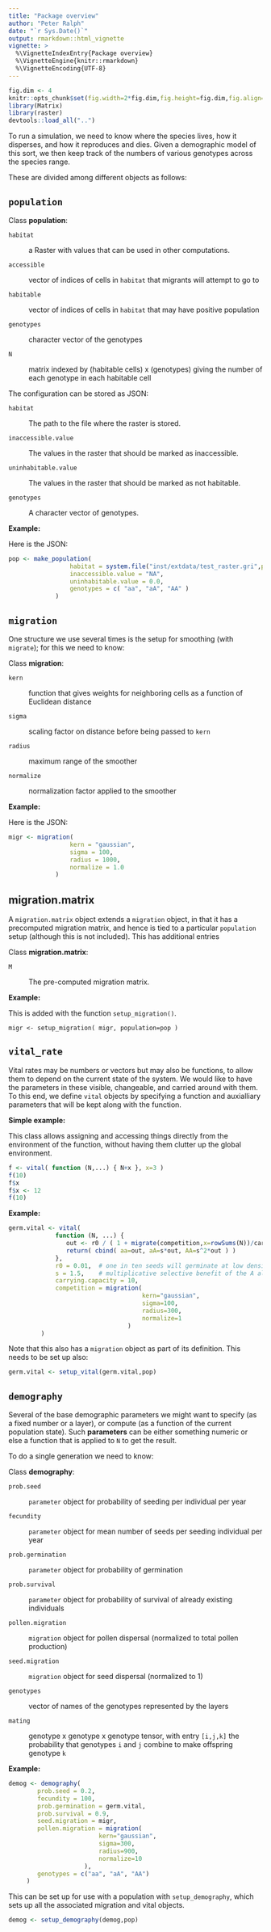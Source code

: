 ```yaml
---
title: "Package overview"
author: "Peter Ralph"
date: "`r Sys.Date()`"
output: rmarkdown::html_vignette
vignette: >
  %\VignetteIndexEntry{Package overview}
  %\VignetteEngine{knitr::rmarkdown}
  %\VignetteEncoding{UTF-8}
---
```


```r
fig.dim <- 4
knitr::opts_chunk$set(fig.width=2*fig.dim,fig.height=fig.dim,fig.align='center')
library(Matrix)
library(raster)
devtools::load_all("..")
```


To run a simulation, we need to know
where the species lives,
how it disperses,
and how it reproduces and dies.
Given a demographic model of this sort,
we then keep track of the numbers of various genotypes
across the species range.

These are divided among different objects as follows:


`population`
----------

Class **population**:

`habitat`

: a Raster with values that can be used in other computations.

`accessible`

: vector of indices of cells in `habitat` that migrants will attempt to go to

`habitable`

: vector of indices of cells in `habitat` that may have positive population

`genotypes`

: character vector of the genotypes

`N`

: matrix indexed by (habitable cells) x (genotypes) giving the number of each genotype in each habitable cell


The configuration can be stored as JSON:

`habitat`

: The path to the file where the raster is stored.

`inaccessible.value`

: The values in the raster that should be marked as inaccessible.

`uninhabitable.value`

: The values in the raster that should be marked as not habitable.

`genotypes`

: A character vector of genotypes.


**Example:**

Here is the JSON:
```r
pop <- make_population(
                 habitat = system.file("inst/extdata/test_raster.gri",package="landsim"),
                 inaccessible.value = "NA",
                 uninhabitable.value = 0.0,
                 genotypes = c( "aa", "aA", "AA" )
             )
```


`migration`
---------

One structure we use several times
is the setup for smoothing (with `migrate`);
for this we need to know:

Class **migration**:

`kern`

: function that gives weights for neighboring cells as a function of Euclidean distance

`sigma`

: scaling factor on distance before being passed to `kern`

`radius`

: maximum range of the smoother

`normalize`

: normalization factor applied to the smoother


**Example:**

Here is the JSON:
```r
migr <- migration(
                 kern = "gaussian",
                 sigma = 100,
                 radius = 1000,
                 normalize = 1.0
             )
```


migration.matrix
----------------

A `migration.matrix` object extends a `migration` object,
in that it has a precomputed migration matrix,
and hence is tied to a particular `population` setup
(although this is not included).  This has additional entries

Class **migration.matrix**:

`M`

: The pre-computed migration matrix.


**Example:**

This is added with the function `setup_migration()`.

```
migr <- setup_migration( migr, population=pop )
```


`vital_rate`
----------

Vital rates may be numbers or vectors
but may also be functions,
to allow them to depend on the current state of the system.
We would like to have the parameters in these visible,
changeable, and carried around with them.
To this end, we define `vital` objects
by specifying a function
and auxialliary parameters that will be kept along with the function.

**Simple example:**

This class allows assigning and accessing things directly from the environment of the function,
without having them clutter up the global environment.
```r
f <- vital( function (N,...) { N+x }, x=3 )
f(10)
f$x
f$x <- 12
f(10)
```



**Example:**

```r
germ.vital <- vital(
             function (N, ...) {
                out <- r0 / ( 1 + migrate(competition,x=rowSums(N))/carrying.capacity )
                return( cbind( aa=out, aA=s*out, AA=s^2*out ) )
             },
             r0 = 0.01,  # one in ten seeds will germinate at low densities
             s = 1.5,    # multiplicative selective benefit of the A allele
             carrying.capacity = 10,
             competition = migration(
                                     kern="gaussian",
                                     sigma=100,
                                     radius=300,
                                     normalize=1
                                 )
         )
```

Note that this also has a `migration` object as part of its definition.
This needs to be set up also:
```r
germ.vital <- setup_vital(germ.vital,pop)
```


`demography`
----------

Several of the base demographic parameters we might want to specify
(as a fixed number or a layer),
or compute (as a function of the current population state).
Such **parameters** can be either something numeric
or else a function that is applied to `N` to get the result.

To do a single generation we need to know:

Class **demography**:

`prob.seed`

: `parameter` object for  probability of seeding per individual per year

`fecundity`

: `parameter` object for mean number of seeds per seeding individual per year

`prob.germination`

: `parameter` object for probability of germination

`prob.survival`

: `parameter` object for probability of survival of already existing individuals

`pollen.migration`

: `migration` object for pollen dispersal (normalized to total pollen production)

`seed.migration`

: `migration` object for seed dispersal (normalized to 1)

`genotypes`

: vector of names of the genotypes represented by the layers

`mating`

: genotype x genotype x genotype tensor, with entry
    `[i,j,k]` the probability that genotypes `i` and `j` combine to make offspring genotype `k`




**Example:**

```r
demog <- demography(
        prob.seed = 0.2,
        fecundity = 100,
        prob.germination = germ.vital,
        prob.survival = 0.9, 
        seed.migration = migr,
        pollen.migration = migration(
                         kern="gaussian",
                         sigma=300,
                         radius=900,
                         normalize=10
                     ),
        genotypes = c("aa", "aA", "AA")
     )
```

This can be set up for use with a population with `setup_demography`,
which sets up all the associated migration and vital objects.
```r
demog <- setup_demography(demog,pop)
```

